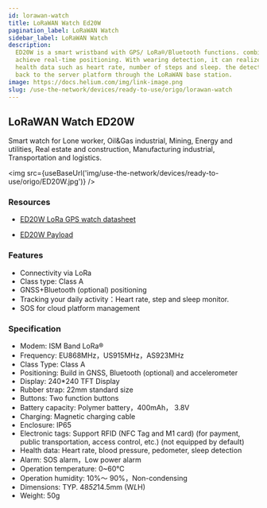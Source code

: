 ```yaml
---
id: lorawan-watch
title: LoRaWAN Watch Ed20W
pagination_label: LoRaWAN Watch
sidebar_label: LoRaWAN Watch
description:
  ED20W is a smart wristband with GPS/ LoRa®/Bluetooth functions. combined with motion sensors can
  achieve real-time positioning. With wearing detection, it can realize real-time collection of
  health data such as heart rate, number of steps and sleep. the detected data will be transmitted
  back to the server platform through the LoRaWAN base station.
image: https://docs.helium.com/img/link-image.png
slug: /use-the-network/devices/ready-to-use/origo/lorawan-watch
---
```



## LoRaWAN Watch ED20W

Smart watch for Lone worker, Oil&Gas industrial, Mining, Energy and utilities, Real estate and
construction, Manufacturing industrial, Transportation and logistics.

<img src={useBaseUrl('img/use-the-network/devices/ready-to-use/origo/ED20W.jpg')} />

### Resources

- [ED20W LoRa GPS watch datasheet](http://www.origoelec.com/End-Devices/ED20W-datasheet.pdf)

- [ED20W Payload](http://www.origoelec.com/End-Devices/ED20W-protocol-payload.pdf)

### Features

- Connectivity via LoRa
- Class type: Class A
- GNSS+Bluetooth (optional) positioning
- Tracking your daily activity：Heart rate, step and sleep monitor.
- SOS for cloud platform management

### Specification

- Modem: ISM Band LoRa®
- Frequency: EU868MHz，US915MHz，AS923MHz
- Class Type: Class A
- Positioning: Build in GNSS, Bluetooth (optional) and accelerometer
- Display: 240\*240 TFT Display
- Rubber strap: 22mm standard size
- Buttons: Two function buttons
- Battery capacity: Polymer battery，400mAh， 3.8V
- Charging: Magnetic charging cable
- Enclosure: IP65
- Electronic tags: Support RFID (NFC Tag and M1 card) (for payment, public transportation, access
  control, etc.) (not equipped by default)
- Health data: Heart rate, blood pressure, pedometer, sleep detection
- Alarm: SOS alarm，Low power alarm
- Operation temperature: 0~60℃
- Operation humidity: 10%～ 90%，Non-condensing
- Dimensions: TYP. 48*52*14.5mm (W*L*H)
- Weight: 50g
